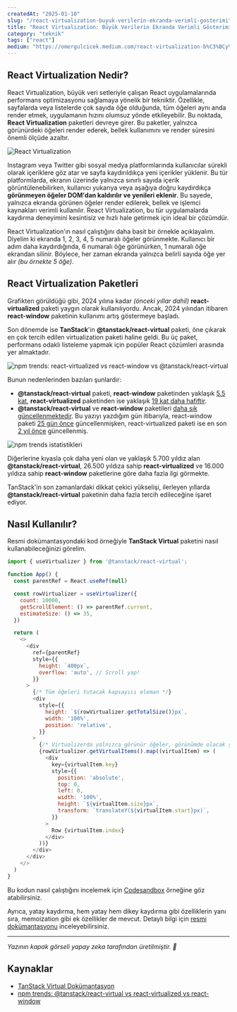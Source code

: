 ```yaml
---
createdAt: "2025-01-10"
slug: "/react-virtualization-buyuk-verilerin-ekranda-verimli-gosterimi"
title: "React Virtualization: Büyük Verilerin Ekranda Verimli Gösterimi"
category: "teknik"
tags: ["react"]
medium: "https://omergulcicek.medium.com/react-virtualization-b%C3%BCy%C3%BCk-verilerin-ekranda-verimli-g%C3%B6sterimi-a91b9e6c6e37"
---
```


## React Virtualization Nedir?

React Virtualization, büyük veri setleriyle çalışan React uygulamalarında performans optimizasyonu sağlamaya yönelik bir tekniktir. Özellikle, sayfalarda veya listelerde çok sayıda öğe olduğunda, tüm öğeleri aynı anda render etmek, uygulamanın hızını olumsuz yönde etkileyebilir. Bu noktada, **React Virtualization** paketleri devreye girer. Bu paketler, yalnızca görünürdeki öğeleri render ederek, bellek kullanımını ve render süresini önemli ölçüde azaltır.

![React Virtualization](/blog/2025-01-10/virtualization.png)

Instagram veya Twitter gibi sosyal medya platformlarında kullanıcılar sürekli olarak içeriklere göz atar ve sayfa kaydırıldıkça yeni içerikler yüklenir. Bu tür platformlarda, ekranın üzerinde yalnızca sınırlı sayıda içerik görüntülenebilirken, kullanıcı yukarıya veya aşağıya doğru kaydırdıkça **görünmeyen öğeler DOM'dan kaldırılır ve yenileri eklenir**. Bu sayede, yalnızca ekranda görünen öğeler render edilerek, bellek ve işlemci kaynakları verimli kullanılır. React Virtualization, bu tür uygulamalarda kaydırma deneyimini kesintisiz ve hızlı hale getirmek için ideal bir çözümdür.

React Virtualization’ın nasıl çalıştığını daha basit bir örnekle açıklayalım. Diyelim ki ekranda 1, 2, 3, 4, 5 numaralı öğeler görünmekte. Kullanıcı bir adım daha kaydırdığında, 6 numaralı öğe görünürken, 1 numaralı öğe ekrandan silinir. Böylece, her zaman ekranda yalnızca belirli sayıda öğe yer alır *(bu örnekte 5 öğe)*.

## React Virtualization Paketleri

Grafikten görüldüğü gibi, 2024 yılına kadar *(önceki yıllar dahil)* **react-virtualized** paketi yaygın olarak kullanılıyordu. Ancak, 2024 yılından itibaren **react-window** paketinin kullanımı artış göstermeye başladı.

Son dönemde ise **TanStack**'in **@tanstack/react-virtual** paketi, öne çıkarak en çok tercih edilen virtualization paketi haline geldi. Bu üç paket, performans odaklı listeleme yapmak için popüler React çözümleri arasında yer almaktadır.

![npm trends: react-virtualized vs react-window vs @tanstack/react-virtual](/blog/2025-01-10/npm-trends.png)

Bunun nedenlerinden bazıları şunlardır:

- **@tanstack/react-virtual** paketi, **react-window** paketinden yaklaşık <u>5.5 kat</u>, **react-virtualized** paketinden ise yaklaşık <u>19 kat daha hafiftir</u>.
- **@tanstack/react-virtual** ve **react-window** paketileri <u>daha sık güncellenmektedir</u>. Bu yazıyı yazdığım gün itibarıyla, react-window paketi <u>25 gün önce</u> güncellenmişken, react-virtualized paketi ise en son <u>2 yıl önce</u> güncellenmiş.

![npm trends istatistikleri](/blog/2025-01-10/npm-trends-stats.png)

Diğerlerine kıyasla çok daha yeni olan ve yaklaşık 5.700 yıldız alan **@tanstack/react-virtual**, 26.500 yıldıza sahip  **react-virtualized** ve 16.000 yıldıza sahip **react-window** paketlerine göre daha fazla ilgi görmekte.

TanStack'in son zamanlardaki dikkat çekici yükselişi, ilerleyen yıllarda **@tanstack/react-virtual** paketinin daha fazla tercih edileceğine işaret ediyor.

## Nasıl Kullanılır?

Resmi dokümantasyondaki kod örneğiyle **TanStack Virtual** paketini nasıl kullanabileceğinizi görelim.

```javascript
import { useVirtualizer } from '@tanstack/react-virtual';

function App() {
  const parentRef = React.useRef(null)

  const rowVirtualizer = useVirtualizer({
    count: 10000,
    getScrollElement: () => parentRef.current,
    estimateSize: () => 35,
  })

  return (
    <>
      <div
        ref={parentRef}
        style={{
          height: `400px`,
          overflow: 'auto', // Scroll yap!
        }}
      >
        {/* Tüm öğeleri tutacak kapsayıcı eleman */}
        <div
          style={{
            height: `${rowVirtualizer.getTotalSize()}px`,
            width: '100%',
            position: 'relative',
          }}
        >
          {/* Virtualizerda yalnızca görünür öğeler, görünümde olacak şekilde manuel olarak konumlandırılır */}
          {rowVirtualizer.getVirtualItems().map((virtualItem) => (
            <div
              key={virtualItem.key}
              style={{
                position: 'absolute',
                top: 0,
                left: 0,
                width: '100%',
                height: `${virtualItem.size}px`,
                transform: `translateY(${virtualItem.start}px)`,
              }}
            >
              Row {virtualItem.index}
            </div>
          ))}
        </div>
      </div>
    </>
  )
}
```

Bu kodun nasıl çalıştığını incelemek için <a href="https://codesandbox.io/p/devbox/github/tanstack/virtual/tree/main/examples/react/fixed?embed=1&theme=dark" target="_blank" rel="noreferrer noopener">Codesandbox</a> örneğine göz atabilirsiniz.

Ayrıca, yatay kaydırma, hem yatay hem dikey kaydırma gibi özelliklerin yanı sıra, memoization gibi ek özellikler de mevcut. Detaylı bilgi için <a href="https://tanstack.com/virtual/latest/docs/framework/react/examples/fixed" target="_blank" rel="noreferrer noopener">resmi dokümantasyonu</a> inceleyebilirsiniz.


***

*Yazının kapak görseli yapay zeka tarafından üretilmiştir. 🤖*

## Kaynaklar

- <a href="https://tanstack.com/virtual/latest/docs/introduction" target="_blank" rel="noreferrer noopener">TanStack Virtual Dokümantasyon</a>
- <a href="https://npmtrends.com/@tanstack/react-virtual-vs-react-virtualized-vs-react-window" target="_blank" rel="noreferrer noopener">npm trends: @tanstack/react-virtual vs react-virtualized vs react-window</a>

